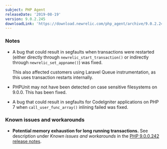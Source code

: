 ```yaml
---
subject: PHP Agent
releaseDate: '2019-08-19'
version: 9.0.2.245
downloadLink: 'https://download.newrelic.com/php_agent/archive/9.0.2.245/'
---
```


### Notes

* A bug that could result in segfaults when transactions were restarted (either directly through `newrelic_start_transaction()` or indirectly through `newrelic_set_appname()`) was fixed.

  This also affected customers using Laravel Queue instrumentation, as this uses transaction restarts internally.
* PHPUnit may not have been detected on case sensitive filesystems on 9.0.0. This has been fixed.
* A bug that could result in segfaults for CodeIgniter applications on PHP 7 when `call_user_func_array()` inlining failed was fixed.

### Known issues and workarounds

* **Potential memory exhaustion for long running transactions.** See description under _Known issues and workarounds_ in the [PHP 9.0.0.242 release notes](https://docs.newrelic.com/docs/release-notes/agent-release-notes/php-release-notes/php-agent-900242).
